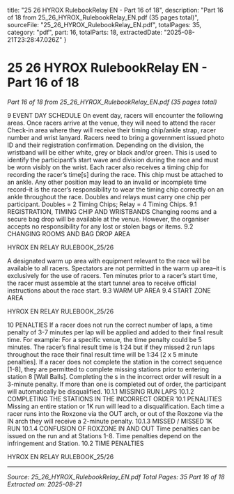   title: "25 26 HYROX RulebookRelay EN - Part 16 of 18",
  description: "Part 16 of 18 from 25_26_HYROX_RulebookRelay_EN.pdf (35 pages total)",
  sourceFile: "25_26_HYROX_RulebookRelay_EN.pdf",
  totalPages: 35,
  category: "pdf",
  part: 16,
  totalParts: 18,
  extractedDate: "2025-08-21T23:28:47.026Z"
}

# 25 26 HYROX RulebookRelay EN - Part 16 of 18

*Part 16 of 18 from 25_26_HYROX_RulebookRelay_EN.pdf (35 pages total)*

9 EVENT DAY
SCHEDULE
On event day, racers will encounter the following
areas.
Once racers arrive at the venue, they will need to
attend the racer Check-in area where they will receive
their timing chip/ankle strap, racer number and wrist
lanyard.
Racers need to bring a government issued photo ID
and their registration confirmation.
Depending on the division, the wristband will be
either white, grey or black and/or green. This is used
to identify the participant’s start wave and division
during the race and must be worn visibly on the wrist.
Each racer also receives a timing chip for recording
the racer’s time[s] during the race. This chip must be
attached to an ankle.
Any other position may lead to an invalid or incomplete
time record–it is the racer’s responsibility to wear
the timing chip correctly on an ankle throughout
the race. Doubles and relays must carry one chip
per participant. Doubles = 2 Timing Chips; Relay = 4
Timing Chips.
9.1 REGISTRATION, TIMING
CHIP AND WRISTBANDS
Changing rooms and a secure bag drop will be
available at the venue. However, the organiser accepts
no responsibility for any lost or stolen bags or items.
9.2 CHANGING ROOMS AND
BAG DROP AREA

HYROX EN RELAY RULEBOOK_25/26

A designated warm up area with equipment relevant
to the race will be available to all racers. Spectators
are not permitted in the warm up area–it is exclusively
for the use of racers.
Ten minutes prior to a racer’s start time, the racer
must assemble at the start tunnel area to receive
official instructions about the race start.
9.3 WARM UP AREA
9.4 START ZONE AREA

HYROX EN RELAY RULEBOOK_25/26

10 PENALTIES
If a racer does not run the correct number of laps, a
time penalty of 3-7 minutes per lap will be applied
and added to their final result time.
For example: For a specific venue, the time penalty
could be 5 minutes. The racer’s final result time is
1:24 but if they missed 2 run laps throughout the
race their final result time will be 1:34 [2 x 5 minute
penalties].
If a racer does not complete the station in the correct
sequence [1-8], they are permitted to
complete missing stations prior to entering station 8
[Wall Balls].
Completing the s in the incorrect order will result in
a 3-minute penalty. If more than one is completed
out of order, the participant will automatically be
disqualified.
10.1.1 MISSING RUN LAPS
10.1.2 COMPLETING THE STATIONS IN THE
INCORRECT ORDER
10.1 PENALITIES
Missing an entire station or 1K run will lead to a
disqualification.
Each time a racer runs into the Roxzone via the OUT
arch, or out of the Roxzone via the IN arch they will
receive a 2-minute penalty.
10.1.3 MISSED / MISSED 1K RUN
10.1.4 CONFUSION OF ROXZONE IN AND OUT
Time penalties can be issued on the run and at Stations
1-8. Time penalties depend on the infringement and
Station.
10.2 TIME PENALTIES

HYROX EN RELAY RULEBOOK_25/26

---

*Source: 25_26_HYROX_RulebookRelay_EN.pdf*
*Total Pages: 35*
*Part 16 of 18*
*Extracted on: 2025-08-21*
